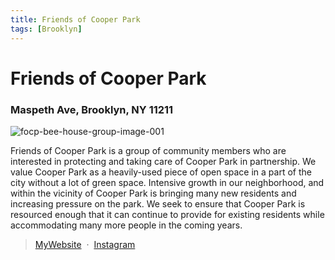 ```yaml
---
title: Friends of Cooper Park 
tags: [Brooklyn]
---
```


# Friends of Cooper Park 


### Maspeth Ave, Brooklyn, NY 11211
![focp-bee-house-group-image-001](https://user-images.githubusercontent.com/22154417/161441603-287b7eef-70f6-46f9-937d-af6a882b7425.png)

Friends of Cooper Park is a group of community members who are interested in protecting and taking care of Cooper Park in partnership. We value Cooper Park as a heavily-used piece of open space in a part of the city without a lot of green space. Intensive growth in our neighborhood, and within the vicinity of Cooper Park is bringing many new residents and increasing pressure on the park. We seek to ensure that Cooper Park is resourced enough that it can continue to provide for existing residents while accommodating many more people in the coming years.

> [MyWebsite](https://friendsofcooperpark.nyc/cooper-park/) &nbsp;&middot;&nbsp;
> [Instagram](https://www.instagram.com/friendsofcooperpark_/)
